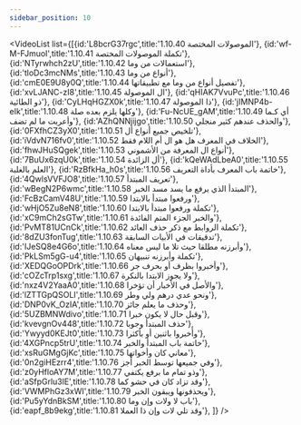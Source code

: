 ```yaml
---
sidebar_position: 10
---
```


<VideoList list={[{id:'L8bcrG37rgc',title:'1.10.40 الموصولات المختصة'},
{id:'wf-M-FJmuoI',title:'1.10.41 تكملة الموصولات المختصة'},
{id:'NTyrwhch2zU',title:'1.10.42 استعمالات من وما'},
{id:'tloDc3mcNMs',title:'1.10.43 أنواع من وما'},
{id:'cmE0E9U8y0Q',title:'1.10.44 تفصيل  أنواع  من وما مع تطبيقاتها'},
{id:'xvLJANC-zI8',title:'1.10.45 ال الموصولة'},
{id:'qHIAK7VvuPc',title:'1.10.46 ذو الطائية'},
{id:'CyLHqHGZX0k',title:'1.10.47 ذا الموصولة'},
{id:'jIMNP4b-eIk',title:'1.10.48 وكلها يلزم بعده صلة'},
{id:'Fu-NcUE_gAM',title:'1.10.49 أي كـما وأعربت ما لم تضف'},
{id:'AZhQNNjijgo',title:'1.10.50 والحذف عندهم كثير منجلي'},
{id:'0FXfhCZ3yX0',title:'1.10.51 تلخيص جميع أنواع أل'},
{id:'iVdvN716fv0',title:'1.10.52 الخلاف في المعرف هل هو ال أم اللام فقط'},
{id:'fhwJHuSQgek',title:'1.10.53 أنواع ال المعرفة من الأشموني'},
{id:'7BuUx6zqU0k',title:'1.10.54 أل الزائدة'},
{id:'kQeWAdLbeA0',title:'1.10.55 العلم بالغلبة'},
{id:'RzBfkHa_h0s',title:'1.10.56 خاتمة باب المعرف بأداة التعريف'},
{id:'4QwlsVVFJO8',title:'1.10.57 تعريف المبتدأ'},
{id:'wBegN2P6wmc',title:'1.10.58 المبتدأ الذي يرفع ما يسد مسد الخبر'},
{id:'FcBzCamV48U',title:'1.10.59 ورفعوا مبتدأ بالابتدا'},
{id:'wHjO5Zu8eN8',title:'1.10.60 تكملة ورفعوا مبتدأ بالابتدا'},
{id:'xC9mCh2sGTw',title:'1.10.61 والخبر الجزء المتم الفائدة'},
{id:'PvMT81UCnCk',title:'1.10.62 تكملة الروابط مع ذكر حذف العائد'},
{id:'8dZU3fonTug',title:'1.10.63 تدقيقات في الأبيات السابقة'},
{id:'IJeSQ8e4G6o',title:'1.10.64 وأبرزنه مطلقا حيث تلا ما ليس معناه'},
{id:'PkLSm5gG-u4',title:'1.10.65 تكملة وأبرزنه تنبيهان'},
{id:'XEDQGoOPDrk',title:'1.10.66 وأخبروا بظرف أو بحرف جر'},
{id:'cOZcTrp1sxg',title:'1.10.67 ولا يجوز الابتدا بالنكرة'},
{id:'nxz4V2YaaA0',title:'1.10.68 والأصل في الأخبار أن تؤخرا'},
{id:'lZTTGpQSOLI',title:'1.10.69 ونحو عدي درهم ولي وطر'},
{id:'DNP0vK_OzIA',title:'1.10.70  وحذف ما يعلم جائز'},
{id:'5UZBMNWdivo',title:'1.10.71 وقبل حال لا يكون خبرا'},
{id:'kvevgnOv448',title:'1.10.72 حذف المبتدأ وجوبا'},
{id:'Ywyyd0KEJt0',title:'1.10.73 وأخبروا باثنين أو بأكثرا'},
{id:'4XGPncp5trU',title:'1.10.74 خاتمة باب المبتدأ والخبر'},
{id:'xsRuGMgGjKc',title:'1.10.75 معاني كان وأخواتها'},
{id:'0n2giHEzrr4',title:'1.10.76 وفي جميعها توسط الخبر أجز'},
{id:'z0yHfloAY7M',title:'1.10.77 وذو تمام ما برفع يكتفي'},
{id:'aSfpGrlu3lE',title:'1.10.78 وقد تزاد كان في حشو كما'},
{id:'VWMPhGz3xWI',title:'1.10.79 ويحذفونها ويبقون الخبر'},
{id:'Pu5yYdnBkSM',title:'1.10.80 باب لا ولات وإن وما'},
{id:'eapf_8b9ekg',title:'1.10.81 وقد تلي لات وإن ذا العملا'},
]}
/>
